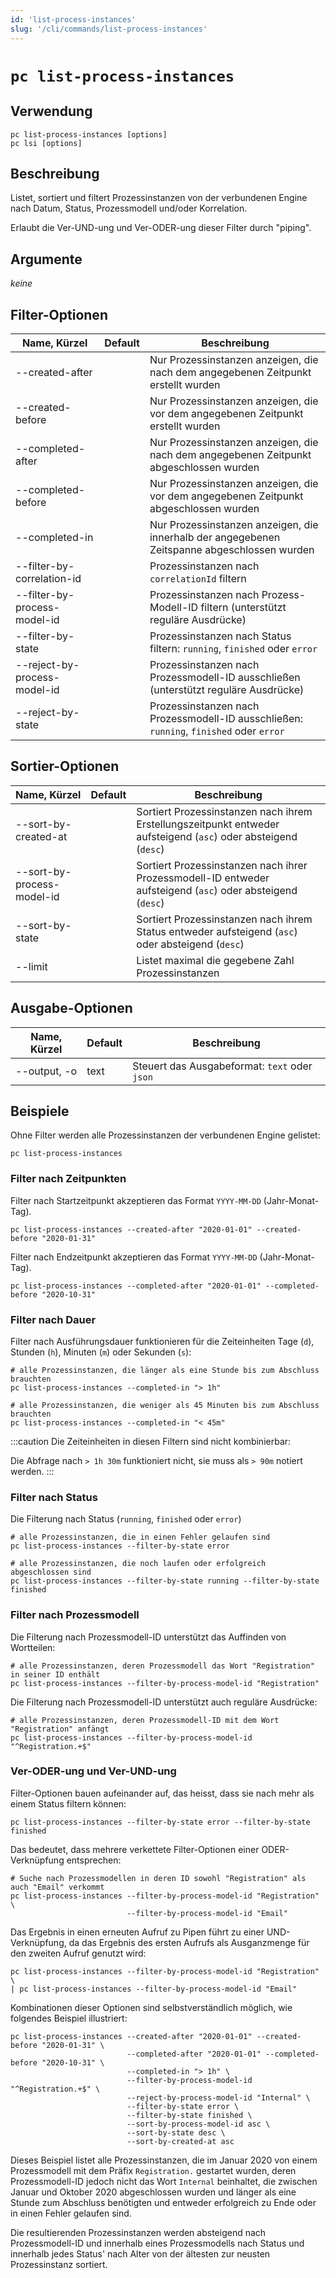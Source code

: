 ```yaml
---
id: 'list-process-instances'
slug: '/cli/commands/list-process-instances'
---
```


# `pc list-process-instances`

## Verwendung

```shell
pc list-process-instances [options]
pc lsi [options]
```

## Beschreibung

Listet, sortiert und filtert Prozessinstanzen von der verbundenen Engine nach Datum, Status, Prozessmodell und/oder Korrelation.

Erlaubt die Ver-UND-ung und Ver-ODER-ung dieser Filter durch "piping".

## Argumente

_keine_

## Filter-Optionen

| Name, Kürzel               | Default | Beschreibung                                                                                                    |
| -------------------------- | ------- | --------------------------------------------------------------------------------------------------------------- |
  --created-after              |  | Nur Prozessinstanzen anzeigen, die nach dem angegebenen Zeitpunkt erstellt wurden
  --created-before             |  | Nur Prozessinstanzen anzeigen, die vor dem angegebenen Zeitpunkt erstellt wurden
  --completed-after            |  | Nur Prozessinstanzen anzeigen, die nach dem angegebenen Zeitpunkt abgeschlossen wurden
  --completed-before           |  | Nur Prozessinstanzen anzeigen, die vor dem angegebenen Zeitpunkt abgeschlossen wurden
  --completed-in               |  | Nur Prozessinstanzen anzeigen, die innerhalb der angegebenen Zeitspanne abgeschlossen wurden
  --filter-by-correlation-id   |  | Prozessinstanzen nach `correlationId` filtern
  --filter-by-process-model-id |  | Prozessinstanzen nach Prozess-Modell-ID filtern (unterstützt reguläre Ausdrücke)
  --filter-by-state            |  | Prozessinstanzen nach Status filtern: `running`, `finished` oder `error`
  --reject-by-process-model-id |  | Prozessinstanzen nach Prozessmodell-ID ausschließen (unterstützt reguläre Ausdrücke)
  --reject-by-state            |  | Prozessinstanzen nach Prozessmodell-ID ausschließen: `running`, `finished` oder `error`
## Sortier-Optionen

| Name, Kürzel               | Default | Beschreibung                                                                                                    |
| -------------------------- | ------- | --------------------------------------------------------------------------------------------------------------- |
| --sort-by-created-at       |         | Sortiert Prozessinstanzen nach ihrem Erstellungszeitpunkt entweder aufsteigend (`asc`) oder absteigend (`desc`) |
| --sort-by-process-model-id |         | Sortiert Prozessinstanzen nach ihrer Prozessmodell-ID entweder aufsteigend (`asc`) oder absteigend (`desc`)     |
| --sort-by-state            |         | Sortiert Prozessinstanzen nach ihrem Status entweder aufsteigend (`asc`) oder absteigend (`desc`)               |
| --limit                    |         | Listet maximal die gegebene Zahl Prozessinstanzen                                                               |

## Ausgabe-Optionen

| Name, Kürzel | Default | Beschreibung                                  |
| ------------ | ------- | --------------------------------------------- |
| --output, -o | text    | Steuert das Ausgabeformat: `text` oder `json` |

## Beispiele


Ohne Filter werden alle Prozessinstanzen der verbundenen Engine gelistet:

```shell
pc list-process-instances
```

### Filter nach Zeitpunkten

Filter nach Startzeitpunkt akzeptieren das Format `YYYY-MM-DD` (Jahr-Monat-Tag).

```shell
pc list-process-instances --created-after "2020-01-01" --created-before "2020-01-31"
```

Filter nach Endzeitpunkt akzeptieren das Format `YYYY-MM-DD` (Jahr-Monat-Tag).

```shell
pc list-process-instances --completed-after "2020-01-01" --completed-before "2020-10-31"
```

### Filter nach Dauer

Filter nach Ausführungsdauer funktionieren für die Zeiteinheiten Tage (`d`), Stunden (`h`), Minuten (`m`) oder Sekunden (`s`):

```shell
# alle Prozessinstanzen, die länger als eine Stunde bis zum Abschluss brauchten
pc list-process-instances --completed-in "> 1h"

# alle Prozessinstanzen, die weniger als 45 Minuten bis zum Abschluss brauchten
pc list-process-instances --completed-in "< 45m"
```

:::caution
Die Zeiteinheiten in diesen Filtern sind nicht kombinierbar:

Die Abfrage nach  `> 1h 30m` funktioniert nicht, sie muss als `> 90m` notiert werden.
:::

### Filter nach Status

Die Filterung nach Status (`running`, `finished` oder `error`)

```shell
# alle Prozessinstanzen, die in einen Fehler gelaufen sind
pc list-process-instances --filter-by-state error

# alle Prozessinstanzen, die noch laufen oder erfolgreich abgeschlossen sind
pc list-process-instances --filter-by-state running --filter-by-state finished
```

### Filter nach Prozessmodell

Die Filterung nach Prozessmodell-ID unterstützt das Auffinden von Wortteilen:

```shell
# alle Prozessinstanzen, deren Prozessmodell das Wort "Registration" in seiner ID enthält
pc list-process-instances --filter-by-process-model-id "Registration"
```

Die Filterung nach Prozessmodell-ID unterstützt auch reguläre Ausdrücke:

```shell
# alle Prozessinstanzen, deren Prozessmodell-ID mit dem Wort "Registration" anfängt
pc list-process-instances --filter-by-process-model-id "^Registration.+$"
```

### Ver-ODER-ung und Ver-UND-ung

Filter-Optionen bauen aufeinander auf, das heisst, dass sie nach mehr als einem Status filtern können:

```shell
pc list-process-instances --filter-by-state error --filter-by-state finished
```

Das bedeutet, dass mehrere verkettete Filter-Optionen einer ODER-Verknüpfung entsprechen:

```shell
# Suche nach Prozessmodellen in deren ID sowohl "Registration" als auch "Email" verkommt
pc list-process-instances --filter-by-process-model-id "Registration" \
                          --filter-by-process-model-id "Email"
```

Das Ergebnis in einen erneuten Aufruf zu Pipen führt zu einer UND-Verknüpfung, da das Ergebnis des ersten Aufrufs als Ausganzmenge für den zweiten Aufruf genutzt wird:

```shell
pc list-process-instances --filter-by-process-model-id "Registration" \
| pc list-process-instances --filter-by-process-model-id "Email"
```

Kombinationen dieser Optionen sind selbstverständlich möglich, wie folgendes Beispiel illustriert:

```shell
pc list-process-instances --created-after "2020-01-01" --created-before "2020-01-31" \
                          --completed-after "2020-01-01" --completed-before "2020-10-31" \
                          --completed-in "> 1h" \
                          --filter-by-process-model-id "^Registration.+$" \
                          --reject-by-process-model-id "Internal" \
                          --filter-by-state error \
                          --filter-by-state finished \
                          --sort-by-process-model-id asc \
                          --sort-by-state desc \
                          --sort-by-created-at asc
```

Dieses Beispiel listet alle Prozessinstanzen, die im Januar 2020 von einem Prozessmodell mit dem Präfix `Registration.` gestartet wurden, deren Prozessmodell-ID jedoch nicht das Wort `Internal` beinhaltet, die zwischen Januar und Oktober 2020 abgeschlossen wurden und länger als eine Stunde zum Abschluss benötigten und entweder erfolgreich zu Ende oder in einen Fehler gelaufen sind.

Die resultierenden Prozessinstanzen werden absteigend nach Prozessmodell-ID und innerhalb eines Prozessmodells nach Status und innerhalb jedes Status' nach Alter von der ältesten zur neusten Prozessinstanz sortiert.

